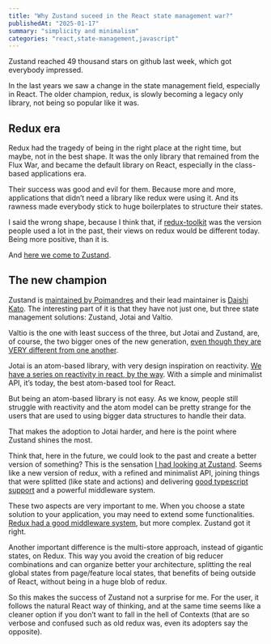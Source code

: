 ```yaml
---
title: "Why Zustand suceed in the React state management war?"
publishedAt: "2025-01-17"
summary: "simplicity and minimalism"
categories: "react,state-management,javascript"
---
```


Zustand reached 49 thousand stars on github last week, which got everybody impressed.

In the last years we saw a change in the state management field, especially in React. The older champion, redux, is slowly becoming a legacy only library, not being so popular like it was.

## Redux era

Redux had the tragedy of being in the right place at the right time, but maybe, not in the best shape. It was the only library that remained from the Flux War, and became the default library on React, especially in the class-based applications era.

Their success was good and evil for them. Because more and more, applications that didn’t need a library like redux were using it. And its rawness made everybody stick to huge boilerplates to structure their states.

I said the wrong shape, because I think that, if [redux-toolkit](https://redux-toolkit.js.org) was the version people used a lot in the past, their views on redux would be different today. Being more positive, than it is.

And [here we come to Zustand](https://github.com/pmndrs/zustand). 


## The new champion
Zustand is [maintained by Poimandres](https://github.com/pmndrs) and their lead maintainer is [Daishi Kato](https://blog.axlight.com). The interesting part of it is that they have not just one, but three state management solutions: Zustand, Jotai and Valtio.

Valtio is the one with least success of the three, but Jotai and Zustand, are, of course, the two bigger ones of the new generation, [even though they are VERY different from one another](https://blog.axlight.com/posts/when-i-use-valtio-and-when-i-use-jotai/).

Jotai is an atom-based library, with very design inspiration on reactivity. [We have a series on reactivity in react, by the way](http://localhost:3000/series/reactivity-react). With a simple and minimalist API, it’s today, the best atom-based tool for React.

But being an atom-based library is not easy. As we know, people still struggle with reactivity and the atom model can be pretty strange for the users that are used to using bigger data structures to handle their data.

That makes the adoption to Jotai harder, and here is the point where Zustand shines the most.

Think that, here in the future, we could look to the past and create a better version of something? This is the sensation [I had looking at Zustand](https://blog.axlight.com/posts/how-zustand-was-born/). Seems like a new version of redux, with a refined and minimalist API, joining things that were splitted (like state and actions) and delivering [good typescript support](https://blog.axlight.com/posts/why-zustand-typescript-implementation-is-so-ugly/) and a powerful middleware system.

These two aspects are very important to me. When you choose a state solution to your application, you may need to extend some functionalities. [Redux had a good middleware system](https://redux.js.org/understanding/history-and-design/middleware), but more complex. Zustand got it right.

Another important difference is the multi-store approach, instead of gigantic states, on Redux. This way you avoid the creation of big reducer combinations and can organize better your architecture, splitting the real global states from page/feature local states, that benefits of being outside of React, without being in a huge blob of redux.

So this makes the success of Zustand not a surprise for me. For the user, it follows the natural React way of thinking, and at the same time seems like a cleaner option if you don’t want to fall in the hell of Contexts (that are so verbose and confused such as old redux was, even its adopters say the opposite).